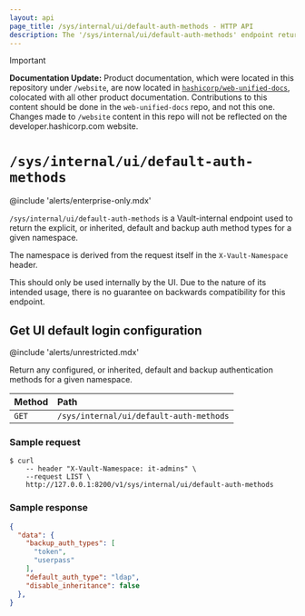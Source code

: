 ```yaml
---
layout: api
page_title: /sys/internal/ui/default-auth-methods - HTTP API
description: The '/sys/internal/ui/default-auth-methods' endpoint returns any configured or inherited default and backup auth methods for a given namespace.
---
```


> [!IMPORTANT]  
> **Documentation Update:** Product documentation, which were located in this repository under `/website`, are now located in [`hashicorp/web-unified-docs`](https://github.com/hashicorp/web-unified-docs), colocated with all other product documentation. Contributions to this content should be done in the `web-unified-docs` repo, and not this one. Changes made to `/website` content in this repo will not be reflected on the developer.hashicorp.com website.

# `/sys/internal/ui/default-auth-methods`

@include 'alerts/enterprise-only.mdx'

`/sys/internal/ui/default-auth-methods` is a Vault-internal endpoint used to
return the explicit, or inherited, default and backup auth method types for a
given namespace.

The namespace is derived from the request itself in the `X-Vault-Namespace` header.

This should only be used internally by the UI. Due to the nature of its
intended usage, there is no guarantee on backwards compatibility for this endpoint.

## Get UI default login configuration

@include 'alerts/unrestricted.mdx'

Return any configured, or inherited, default and backup authentication methods
for a given namespace.


| Method | Path                                        |
| :----- | :------------------------------------------ |
| `GET`  | `/sys/internal/ui/default-auth-methods` |

### Sample request

```shell-session
$ curl
    -- header "X-Vault-Namespace: it-admins" \
    --request LIST \
    http://127.0.0.1:8200/v1/sys/internal/ui/default-auth-methods
```

### Sample response

```json
{
  "data": {
    "backup_auth_types": [
      "token",
      "userpass"
    ],
    "default_auth_type": "ldap",
    "disable_inheritance": false
  },
}
```
